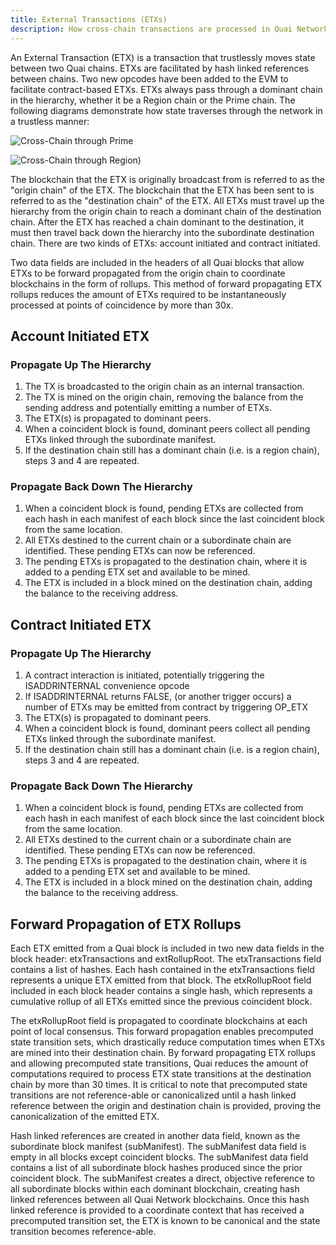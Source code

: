```yaml
---
title: External Transactions (ETXs)
description: How cross-chain transactions are processed in Quai Network.
---
```


An External Transaction (ETX) is a transaction that trustlessly moves state between two Quai chains. ETXs are facilitated by hash linked references between chains. Two new opcodes have been added to the EVM to facilitate contract-based ETXs. ETXs always pass through a dominant chain in the hierarchy, whether it be a Region chain or the Prime chain. The following diagrams demonstrate how state traverses through the network in a trustless manner:

![Cross-Chain through Prime](/img/Cross-Prime-TXNS.png)

![Cross-Chain through Region](/img/Cross-Region-TXNS.png))

The blockchain that the ETX is originally broadcast from is referred to as the "origin chain" of the ETX. The blockchain that the ETX has been sent to is referred to as the "destination chain" of the ETX. All ETXs must travel up the hierarchy from the origin chain to reach a dominant chain of the destination chain. After the ETX has reached a chain dominant to the destination, it must then travel back down the hierarchy into the subordinate destination chain. There are two kinds of ETXs: account initiated and contract initiated.

Two data fields are included in the headers of all Quai blocks that allow ETXs to be forward propagated from the origin chain to coordinate blockchains in the form of rollups. This method of forward propagating ETX rollups reduces the amount of ETXs required to be instantaneously processed at points of coincidence by more than 30x.

## Account Initiated ETX

### Propagate Up The Hierarchy

1. The TX is broadcasted to the origin chain as an internal transaction.
2. The TX is mined on the origin chain, removing the balance from the sending address and potentially emitting a number of ETXs.
3. The ETX(s) is propagated to dominant peers.
4. When a coincident block is found, dominant peers collect all pending ETXs linked through the subordinate manifest.
5. If the destination chain still has a dominant chain (i.e. is a region chain), steps 3 and 4 are repeated.

### Propagate Back Down The Hierarchy

1. When a coincident block is found, pending ETXs are collected from each hash in each manifest of each block since the last coincident block from the same location.
2. All ETXs destined to the current chain or a subordinate chain are identified. These pending ETXs can now be referenced.
3. The pending ETXs is propagated to the destination chain, where it is added to a pending ETX set and available to be mined.
4. The ETX is included in a block mined on the destination chain, adding the balance to the receiving address.

## Contract Initiated ETX

### Propagate Up The Hierarchy

1. A contract interaction is initiated, potentially triggering the ISADDRINTERNAL convenience opcode
2. If ISADDRINTERNAL returns FALSE, (or another trigger occurs) a number of ETXs may be emitted from contract by triggering OP_ETX
3. The ETX(s) is propagated to dominant peers.
4. When a coincident block is found, dominant peers collect all pending ETXs linked through the subordinate manifest.
5. If the destination chain still has a dominant chain (i.e. is a region chain), steps 3 and 4 are repeated.

### Propagate Back Down The Hierarchy

1. When a coincident block is found, pending ETXs are collected from each hash in each manifest of each block since the last coincident block from the same location.
2. All ETXs destined to the current chain or a subordinate chain are identified. These pending ETXs can now be referenced.
3. The pending ETXs is propagated to the destination chain, where it is added to a pending ETX set and available to be mined.
4. The ETX is included in a block mined on the destination chain, adding the balance to the receiving address.

## Forward Propagation of ETX Rollups

Each ETX emitted from a Quai block is included in two new data fields in the block header: etxTransactions and extRollupRoot. The etxTransactions field contains a list of hashes. Each hash contained in the etxTransactions field represents a unique ETX emitted from that block. The etxRollupRoot field included in each block header contains a single hash, which represents a cumulative rollup of all ETXs emitted since the previous coincident block.

The etxRollupRoot field is propagated to coordinate blockchains at each point of local consensus. This forward propagation enables precomputed state transition sets, which drastically reduce computation times when ETXs are mined into their destination chain. By forward propagating ETX rollups and allowing precomputed state transitions, Quai reduces the amount of computations required to process ETX state transitions at the destination chain by more than 30 times. It is critical to note that precomputed state transitions are not reference-able or canonicalized until a hash linked reference between the origin and destination chain is provided, proving the canonicalization of the emitted ETX.

Hash linked references are created in another data field, known as the subordinate block manifest (subManifest). The subManifest data field is empty in all blocks except coincident blocks. The subManifest data field contains a list of all subordinate block hashes produced since the prior coincident block. The subManifest creates a direct, objective reference to all subordinate blocks within each dominant blockchain, creating hash linked references between all Quai Network blockchains. Once this hash linked reference is provided to a coordinate context that has received a precomputed transition set, the ETX is known to be canonical and the state transition becomes reference-able.
